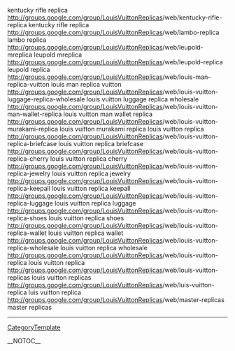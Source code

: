 kentucky rifle replica http://groups.google.com/group/[[LouisVuittonReplicas]]/web/kentucky-rifle-replica kentucky rifle replica
http://groups.google.com/group/[[LouisVuittonReplicas]]/web/lambo-replica lambo replica
http://groups.google.com/group/[[LouisVuittonReplicas]]/web/leupold-mreplica leupold mreplica
http://groups.google.com/group/[[LouisVuittonReplicas]]/web/leupold-replica leupold replica
http://groups.google.com/group/[[LouisVuittonReplicas]]/web/louis-man-replica-vuitton louis man replica vuitton
http://groups.google.com/group/[[LouisVuittonReplicas]]/web/louis-vuitton-luggage-replica-wholesale louis vuitton luggage replica wholesale
http://groups.google.com/group/[[LouisVuittonReplicas]]/web/louis-vuitton-man-wallet-replica louis vuitton man wallet replica
http://groups.google.com/group/[[LouisVuittonReplicas]]/web/louis-vuitton-murakami-replica louis vuitton murakami replica
louis vuitton replica
http://groups.google.com/group/[[LouisVuittonReplicas]]/web/louis-vuitton-replica-briefcase louis vuitton replica briefcase
http://groups.google.com/group/[[LouisVuittonReplicas]]/web/louis-vuitton-replica-cherry louis vuitton replica cherry
http://groups.google.com/group/[[LouisVuittonReplicas]]/web/louis-vuitton-replica-jewelry louis vuitton replica jewelry
http://groups.google.com/group/[[LouisVuittonReplicas]]/web/louis-vuitton-replica-keepall louis vuitton replica keepall
http://groups.google.com/group/[[LouisVuittonReplicas]]/web/louis-vuitton-replica-luggage louis vuitton replica luggage
http://groups.google.com/group/[[LouisVuittonReplicas]]/web/louis-vuitton-replica-shoes louis vuitton replica shoes
http://groups.google.com/group/[[LouisVuittonReplicas]]/web/louis-vuitton-replica-wallet louis vuitton replica wallet
http://groups.google.com/group/[[LouisVuittonReplicas]]/web/louis-vuitton-replica-wholesale louis vuitton replica wholesale
http://groups.google.com/group/[[LouisVuittonReplicas]]/web/louis-vuitton-replica louis vuitton replica
http://groups.google.com/group/[[LouisVuittonReplicas]]/web/louis-vuitton-replicas louis vuitton replicas
http://groups.google.com/group/[[LouisVuittonReplicas]]/web/luis-vuitton-replica luis vuitton replica
http://groups.google.com/group/[[LouisVuittonReplicas]]/web/master-replicas master replicas
----
[[CategoryTemplate]]

__NOTOC__
